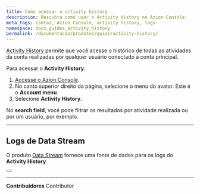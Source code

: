 ```yaml
---
title: Como acessar o activity history
description: Descubra como usar o Activity History no Azion Console.
meta_tags: contas, Azion Console, activity history, logs
namespace: docs_guides_activity_history
permalink: /documentacao/produtos/guias/activity-history/
---
```



[Activity History](/pt-br/documentacao/produtos/gestao-de-contas/activity-history/) permite que você acesse o histórico de todas as atividades da conta realizadas por qualquer usuário conectado à conta principal.

Para acessar o **Activity History**:

1. [Accesse o Azion Console](https://console.azion.com/).
2. No canto superior direito da página, selecione o menu do avatar. Este é o **Account menu**.
3. Selecione **Activity History**.

No **search field**, você pode filtrar os resultados por atividade realizada ou por um usuário, por exemplo.

---

## Logs de Data Stream

O produto [Data Stream](/pt-br/documentacao/produtos/data-stream/) fornece uma fonte de dados para os logs do **Activity History**.

<Button href="/pt-br/documentacao/produtos/guias/como-usar-data-stream/" text="como usar Data Stream"></Button>



---


**Contribuidores** <ContributorList>Contributor</ContributorList>
